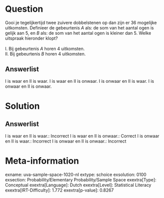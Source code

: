 Question
========

Gooi je tegelijkertijd twee zuivere dobbelstenen op dan zijn er 36
mogelijke uitkomsten. Definieer de gebeurtenis *A* als: de som van het
aantal ogen is gelijk aan 5, en *B* als: de som van het aantal ogen is
kleiner dan 5. Welke uitspraak hieronder klopt?\
\
I. Bij gebeurtenis *A* horen 4 uitkomsten.\
II. Bij gebeurtenis *B* horen 4 uitkomsten.

Answerlist
----------

I is waar en II is waar.
I is waar en II is onwaar.
I is onwaar en II is waar.
I is onwaar en II is onwaar.

Solution
========

Answerlist
----------

I is waar en II is waar.: Incorrect
I is waar en II is onwaar.: Correct
I is onwaar en II is waar.: Incorrect
I is onwaar en II is onwaar.: Incorrect

Meta-information
================
exname: uva-sample-space-1020-nl
extype: schoice
exsolution: 0100
exsection: Probability/Elementary Probability/Sample Space
exextra[Type]: Conceptual
exextra[Language]: Dutch
exextra[Level]: Statistical Literacy
exextra[IRT-Difficulty]: 1.772
exextra[p-value]: 0.8267
